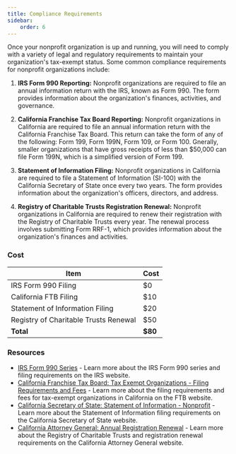 ```yaml
---
title: Compliance Requirements
sidebar:
    order: 6
---
```


Once your nonprofit organization is up and running, you will need to comply with a variety of legal and regulatory requirements to maintain your organization's tax-exempt status. Some common compliance requirements for nonprofit organizations include:

<Steps>

1. **IRS Form 990 Reporting:** Nonprofit organizations are required to file an annual information return with the IRS, known as Form 990. The form provides information about the organization's finances, activities, and governance.

1. **California Franchise Tax Board Reporting:** Nonprofit organizations in California are required to file an annual information return with the California Franchise Tax Board. This return can take the form of any of the following: Form 199, Form 199N, Form 109, or Form 100. Gnerally, smaller organizations that have gross receipts of less than $50,000 can file Form 199N, which is a simplified version of Form 199.

1. **Statement of Information Filing:** Nonprofit organizations in California are required to file a Statement of Information (SI-100) with the California Secretary of State once every two years. The form provides information about the organization's officers, directors, and address.

1. **Registry of Charitable Trusts Registration Renewal:** Nonprofit organizations in California are required to renew their registration with the Registry of Charitable Trusts every year. The renewal process involves submitting Form RRF-1, which provides information about the organization's finances and activities.

</Steps>

### Cost

| Item | Cost |
|------|------|
| IRS Form 990 Filing | $0 |
| California FTB Filing | $10 |
| Statement of Information Filing | $20 |
| Registry of Charitable Trusts Renewal | $50 |
| **Total** | **$80** |

### Resources

- [IRS Form 990 Series](https://www.irs.gov/charities-non-profits/required-filing-form-990-series) - Learn more about the IRS Form 990 series and filing requirements on the IRS website.
- [California Franchise Tax Board: Tax Exempt Organizations - Filing Requirements and Fees](https://www.ftb.ca.gov/forms/misc/1068.html) - Learn more about the filing requirements and fees for tax-exempt organizations in California on the FTB website.
- [California Secretary of State: Statement of Information - Nonprofit](https://www.sos.ca.gov/business-programs/business-entities/forms/corporations-statement-information) - Learn more about the Statement of Information filing requirements on the California Secretary of State website.
- [California Attorney General: Annual Registration Renewal](https://oag.ca.gov/charities/renewals) - Learn more about the Registry of Charitable Trusts and registration renewal requirements on the California Attorney General website.
